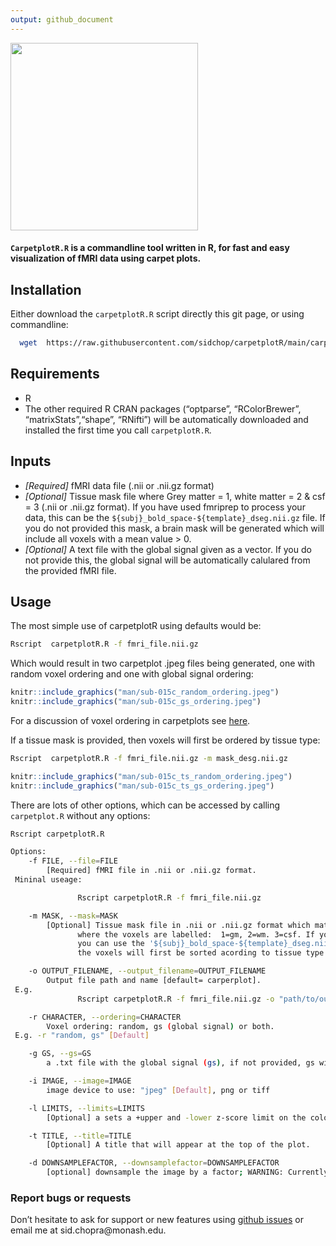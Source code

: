 ```yaml
---
output: github_document
---
```


<img src="man/carpetplotR.gif" align="center" alt="" width="300" /> \


#### `CarpetplotR.R` is a commandline tool written in R, for fast and easy visualization of fMRI data using carpet plots. 

## Installation \

Either download the `carpetplotR.R` script directly this git page, or using commandline:

```sh
  wget  https://raw.githubusercontent.com/sidchop/carpetplotR/main/carpetplotR.R
```

## Requirements \ 
 * R
 * The other required R CRAN packages ("optparse", "RColorBrewer", "matrixStats","shape", "RNifti") will be automatically downloaded and installed the first time you call `carpetplotR.R`.

## Inputs \
 * *[Required]* fMRI data file (.nii or .nii.gz format) 
 * *[Optional]* Tissue mask file where Grey matter = 1, white matter = 2 & csf = 3 (.nii or .nii.gz format). If you have used fmriprep to process your data, this can be the `${subj}_bold_space-${template}_dseg.nii.gz` file. If you do not provided this mask, a brain mask will be generated which will include all voxels with a mean value > 0.
 * *[Optional]* A text file with the global signal given as a vector. If you do not provide this, the global signal will be automatically calulared from the provided fMRI file.
 
## Usage \
 
 The most simple use of carpetplotR using defaults would be: \

```sh
Rscript  carpetplotR.R -f fmri_file.nii.gz
```

Which would result in two carpetplot .jpeg files being generated, one with random voxel ordering and one with global signal ordering: \

```r
knitr::include_graphics("man/sub-015c_random_ordering.jpeg")
knitr::include_graphics("man/sub-015c_gs_ordering.jpeg")
```

For a discussion of voxel ordering in carpetplots see [here](https://bmhlab.github.io/DiCER_results/). \

If a tissue mask is provided, then voxels will first be ordered by tissue type: \
```sh
Rscript  carpetplotR.R -f fmri_file.nii.gz -m mask_desg.nii.gz
```

```r
knitr::include_graphics("man/sub-015c_ts_random_ordering.jpeg")
knitr::include_graphics("man/sub-015c_ts_gs_ordering.jpeg")
```


There are lots of other options, which can be accessed by calling `carpetplot.R` without any options:
```sh
Rscript carpetplotR.R
```


```sh
Options:
	-f FILE, --file=FILE
		[Required] fMRI file in .nii or .nii.gz format.
 Mininal useage:

               Rscript carpetplotR.R -f fmri_file.nii.gz

	-m MASK, --mask=MASK
		[Optional] Tissue mask file in .nii or .nii.gz format which matches the dimentions of the fMRI file,
               where the voxels are labelled:  1=gm, 2=wm. 3=csf. If you have run fmriprep
               you can use the '${subj}_bold_space-${template}_dseg.nii.gz' file. If you provide a mask file,
               the voxels will first be sorted acording to tissue type.

	-o OUTPUT_FILENAME, --output_filename=OUTPUT_FILENAME
		Output file path and name [default= carperplot].
 E.g. 
               Rscript carpetplotR.R -f fmri_file.nii.gz -o "path/to/output/"

	-r CHARACTER, --ordering=CHARACTER
		Voxel ordering: random, gs (global signal) or both.
 E.g. -r "random, gs" [Default]

	-g GS, --gs=GS
		a .txt file with the global signal (gs), if not provided, gs will be extracted from provided fmri

	-i IMAGE, --image=IMAGE
		image device to use: "jpeg" [Default], png or tiff

	-l LIMITS, --limits=LIMITS
		[Optional] a sets a +upper and -lower z-score limit on the color bar. Default = 1.2. Stops outliers dominating colour scale

	-t TITLE, --title=TITLE
		[Optional] A title that will appear at the top of the plot. 

	-d DOWNSAMPLEFACTOR, --downsamplefactor=DOWNSAMPLEFACTOR
		[optional] downsample the image by a factor; WARNING: Currently this a very sime method of seleting the n'th timepoint. I would not use a downsamplefactor > 2 
```


### Report bugs or requests  
Don't hesitate to ask for support or new features using [github issues](https://github.com/sidchop/brainconn) or email me at sid.chopra@monash.edu.